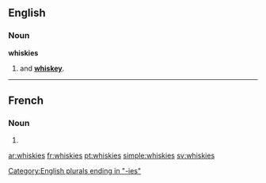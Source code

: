 ==English==

===Noun===
'''whiskies'''

# {{plural of|[[whisky]]|nodot=1}} and '''[[whiskey]]'''.

[[Category:English plurals ending in "-ies"]]
----
==French==

===Noun===
{{head|fr|g=m}}

# {{irregular plural of|whisky|lang=fr}}

[[ar:whiskies]]
[[fr:whiskies]]
[[pt:whiskies]]
[[simple:whiskies]]
[[sv:whiskies]]